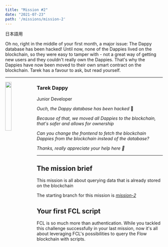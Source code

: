```yaml
---
title: "Mission #2"
date: "2021-07-23"
path: '/missions/mission-2'
---
```



日本語用

Oh no, right in the middle of your first month, a major issue: The Dappy database has been hacked! Until now, none of the Dappies lived on the blockchain, so they were easy to tamper with - not a great way of getting new users and they couldn't really own the Dappies. That's why the Dappies have now been moved to their own smart contract on the blockchain. Tarek has a favour to ask, but read yourself.

---


<img src="https://d1mtab9ltfdpua.cloudfront.net/images/Dappy6.png" width="20%" style="float: left;" />


### Tarek Dappy

Junior Developer

*Ouch, the Dappy database has been hacked* 😬

*Because of that, we moved all Dappies to the blockchain, that's safer and allows for ownership*

*Can you change the frontend to fetch the blockchain Dappies from the blockchain instead of the database?*

*Thanks, really appreciate your help here 🙏* 

---

## The mission brief

This mission is all about querying data that is already stored on the blockchain

The starting branch for this mission is *[mission-2](https://github.com/bebner/crypto-dappy/tree/mission-2)*


## Your first FCL script

FCL is so much more than authentication. While you tackled this challenge successfully in your last mission, now it's all about leveraging FCL's possibilities to query the Flow blockchain with scripts.

<YoutubeEmbed embedId="TCZhSMfZySw"/>
